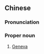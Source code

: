 {{also|日内瓦}}
==Chinese==
{{zh-forms|s=日内瓦|gloss=-}}

===Pronunciation===
{{zh-pron
|m=Rìnèiwǎ
|c=jat6 noi6 ngaa5
|mn=Ji̍t-lāi-ōa
|cat=pn
}}

===Proper noun===
{{zh-proper noun}}

# [[Geneva]]

{{zh-cat|Cities}}
